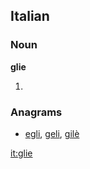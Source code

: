 ==Italian==

===Noun===
'''glie''' {{f}}

# {{plural of|[[glia]]|lang=Italian}}

===Anagrams===
* {{alphagram|egil}} [[egli#Italian|egli]], [[geli#Italian|geli]], [[gilè#Italian|gilè]]

[[it:glie]]